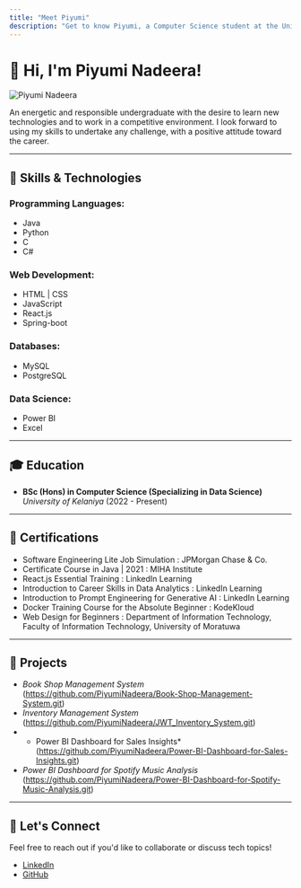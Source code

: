 ---
title: "Meet Piyumi"
description: "Get to know Piyumi, a Computer Science student at the University of Kelaniya."
---


# 👋 Hi, I'm Piyumi Nadeera!  

<div style={{ display: "flex", justifyContent: "center", marginBottom: "2rem", marginTop: "1rem" }}>
  <Image 
    src={profileImage} 
    alt="Piyumi Nadeera" 
    width={200} 
    height={200} 
    style={{ 
      borderRadius: "30%", 
      border: "4px solid", 
      boxShadow: "0 4px 8px rgba(0, 0, 0, 0.2)", 
    }} 
  />
</div>

 An energetic and responsible undergraduate with the desire to learn new technologies and to work in a competitive environment. I look forward to using my skills to undertake any challenge, with a positive attitude toward the career. 

---

## 🔧 Skills & Technologies  

### **Programming Languages:**  
- Java
- Python
- C
- C#

### **Web Development:**  
- HTML | CSS
- JavaScript
- React.js 
- Spring-boot  

### **Databases:**
- MySQL
- PostgreSQL

### **Data Science:**
- Power BI
- Excel

---

## 🎓 Education  

- **BSc (Hons) in Computer Science (Specializing in Data Science)**  
  *University of Kelaniya* (2022 - Present) 

---
 
## 📜 Certifications

- Software Engineering Lite Job Simulation : JPMorgan Chase & Co.
- Certificate Course in Java | 2021 : MIHA Institute 
- React.js Essential Training : LinkedIn Learning 
- Introduction to Career Skills in Data Analytics : LinkedIn Learning
- Introduction to Prompt Engineering for Generative AI :  LinkedIn Learning
- Docker Training Course for the Absolute Beginner : KodeKloud 
- Web Design for Beginners : Department of Information Technology, Faculty of Information Technology, University of Moratuwa

---

## 🚀 Projects 

- *Book Shop Management System* (https://github.com/PiyumiNadeera/Book-Shop-Management-System.git)
- *Inventory Management System* (https://github.com/PiyumiNadeera/JWT_Inventory_System.git)
- * Power BI Dashboard for Sales Insights* (https://github.com/PiyumiNadeera/Power-BI-Dashboard-for-Sales-Insights.git)
- *Power BI Dashboard for Spotify Music Analysis* (https://github.com/PiyumiNadeera/Power-BI-Dashboard-for-Spotify-Music-Analysis.git)

---

## 📢 Let's Connect  

Feel free to reach out if you'd like to collaborate or discuss tech topics!   

- [LinkedIn](https://www.linkedin.com/in/piyumi-nadeera-15b815233/)  
- [GitHub](https://github.com/PiyumiNadeera)   



 
